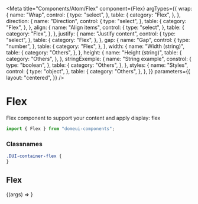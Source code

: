 
<Meta
  title="Components/Atom/Flex"
  component={Flex}
  argTypes={{
    wrap: {
      name: "Wrap",
      control: {
        type: "select",
      },
      table: {
        category: "Flex",
      },
    },
    direction: {
      name: "Direction",
      control: {
        type: "select",
      },
      table: {
        category: "Flex",
      },
    },
    align: {
      name: "Align items",
      control: {
        type: "select",
      },
      table: {
        category: "Flex",
      },
    },
    justify: {
      name: "Justify content",
      control: {
        type: "select",
      },
      table: {
        category: "Flex",
      },
    },
    gap: {
      name: "Gap",
      control: {
        type: "number",
      },
      table: {
        category: "Flex",
      },
    },
    width: {
      name: "Width (string)",
      table: {
        category: "Others",
      },
    },
    height: {
      name: "Height (string)",
      table: {
        category: "Others",
      },
    },
    stringExemple: {
      name: "String example",
      constrol: {
        type: "boolean",
      },
      table: {
        category: "Others",
      },
    },
    styles: {
      name: "Styles",
      control: {
        type: "object",
      },
      table: {
        category: "Others",
      },
    },
  }}
  parameters={{
    layout: "centered",
  }}
/>

# Flex

Flex component to support your content and apply display: flex

```js
import { Flex } from "domeui-components";
```

### Classnames

```css
.DUI-container-flex {
}
```

## Flex

<Canvas columns={2} withSource="open" withToolbar>
  <Story
    name="Default"
    args={{
      ...Flex.defaultProps,
    }}
  >
    {(args) => <Flex {...args} />}
  </Story>
</Canvas>

<ArgsTable story="Default" />
